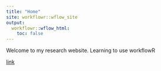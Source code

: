```yaml
---
title: "Home"
site: workflowr::wflow_site
output:
  workflowr::wflow_html:
    toc: false
---
```


Welcome to my research website. Learning to use workflowR

[link](Gamma.html)
